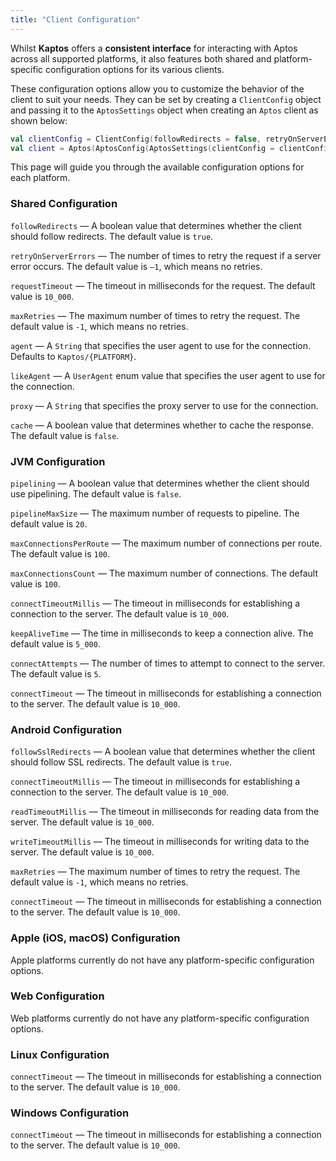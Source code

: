 ```yaml
---
title: "Client Configuration"
---
```


Whilst **Kaptos** offers a **consistent interface** for interacting with Aptos
across all supported platforms, it also features both shared and
platform-specific configuration options for its various clients.

These configuration options allow you to customize the behavior of the client to
suit your needs. They can be set by creating a `ClientConfig` object and passing
it to the `AptosSettings` object when creating an `Aptos` client as shown below:

```kotlin
val clientConfig = ClientConfig(followRedirects = false, retryOnServerErrors = 3)
val client = Aptos(AptosConfig(AptosSettings(clientConfig = clientConfig)))
```

This page will guide you through the available configuration options for
each platform.

### Shared Configuration

`followRedirects` — A boolean value that determines whether the client should
follow redirects. The default value is `true`.

`retryOnServerErrors` — The number of times to retry the request if a server error
occurs. The default value is `—1`, which means no retries.

`requestTimeout` — The timeout in milliseconds for the request. The default value
is `10_000`.

`maxRetries` — The maximum number of times to retry the request. The default value
is `-1`, which means no retries.

`agent` — A `String` that specifies the user agent to use for the connection.
Defaults to `Kaptos/{PLATFORM}`.

`likeAgent` — A `UserAgent` enum value that specifies the user agent to use for the
connection.

`proxy` — A `String` that specifies the proxy server to use for the connection.

`cache` — A boolean value that determines whether to cache the response. The default
value is `false`.

### JVM Configuration

`pipelining` — A boolean value that determines whether the client should use
pipelining. The default value is `false`.

`pipelineMaxSize` — The maximum number of requests to pipeline. The default value
is `20`.

`maxConnectionsPerRoute` — The maximum number of connections per route. The default
value is `100`.

`maxConnectionsCount` — The maximum number of connections. The default value is
`100`.

`connectTimeoutMillis` — The timeout in milliseconds for establishing a connection
to the server. The default value is `10_000`.

`keepAliveTime` — The time in milliseconds to keep a connection alive. The default
value is `5_000`.

`connectAttempts` — The number of times to attempt to connect to the server. The
default value is `5`.

`connectTimeout` — The timeout in milliseconds for establishing a connection to the
server. The default value is `10_000`.

### Android Configuration

`followSslRedirects` — A boolean value that determines whether the client should
follow SSL redirects. The default value is `true`.

`connectTimeoutMillis` — The timeout in milliseconds for establishing a connection
to the server. The default value is `10_000`.

`readTimeoutMillis` — The timeout in milliseconds for reading data from the server.
The default value is `10_000`.

`writeTimeoutMillis` — The timeout in milliseconds for writing data to the server.
The default value is `10_000`.

`maxRetries` — The maximum number of times to retry the request. The default value
is `-1`, which means no retries.

`connectTimeout` — The timeout in milliseconds for establishing a connection to the
server. The default value is `10_000`.

### Apple (iOS, macOS) Configuration

Apple platforms currently do not have any platform-specific configuration options.

### Web Configuration

Web platforms currently do not have any platform-specific configuration options.

### Linux Configuration

`connectTimeout` — The timeout in milliseconds for establishing a connection to the
server. The default value is `10_000`.

### Windows Configuration

`connectTimeout` — The timeout in milliseconds for establishing a connection to the
server. The default value is `10_000`.
